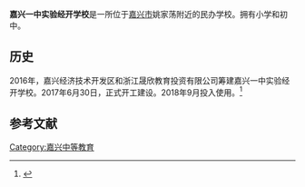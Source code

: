 '''嘉兴一中实验经开学校'''是一所位于[[嘉兴市|嘉兴市]]姚家荡附近的民办学校。拥有小学和初中。

==历史==
2016年，嘉兴经济技术开发区和浙江晟欣教育投资有限公司筹建嘉兴一中实验经开学校。2017年6月30日，正式开工建设。2018年9月投入使用。<ref>{{cite web |title=校史发展 |url=http://www.jxysjk.com.cn/article/9 |website=www.jxysjk.com.cn}}</ref>

==参考文献==
{{reflist}}

[[Category:嘉兴中等教育|Category:嘉兴中等教育]]